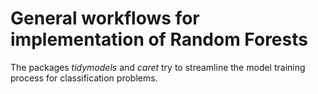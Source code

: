 # General workflows for implementation of Random Forests

The packages _tidymodels_ and _caret_ try to streamline the model training process for classification problems.


